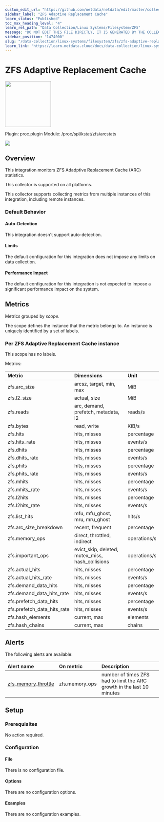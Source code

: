 ```yaml
---
custom_edit_url: "https://github.com/netdata/netdata/edit/master/collectors/proc.plugin/metadata.yaml"
sidebar_label: "ZFS Adaptive Replacement Cache"
learn_status: "Published"
toc_max_heading_level: "4"
learn_rel_path: "Data Collection/Linux Systems/Filesystem/ZFS"
message: "DO NOT EDIT THIS FILE DIRECTLY, IT IS GENERATED BY THE COLLECTOR'S metadata.yaml FILE"
sidebar_position: "1474000"
slug: "/data-collection/linux-systems/filesystem/zfs/zfs-adaptive-replacement-cache"
learn_link: "https://learn.netdata.cloud/docs/data-collection/linux-systems/filesystem/zfs/zfs-adaptive-replacement-cache"
---
```



# ZFS Adaptive Replacement Cache


<img src="https://netdata.cloud/img/filesystem.svg" width="150"/>


Plugin: proc.plugin
Module: /proc/spl/kstat/zfs/arcstats

<img src="https://img.shields.io/badge/maintained%20by-Netdata-%2300ab44" />

## Overview

This integration monitors  ZFS Adadptive Replacement Cache (ARC) statistics.



This collector is supported on all platforms.

This collector supports collecting metrics from multiple instances of this integration, including remote instances.


### Default Behavior

#### Auto-Detection

This integration doesn't support auto-detection.

#### Limits

The default configuration for this integration does not impose any limits on data collection.

#### Performance Impact

The default configuration for this integration is not expected to impose a significant performance impact on the system.


## Metrics

Metrics grouped by *scope*.

The scope defines the instance that the metric belongs to. An instance is uniquely identified by a set of labels.



### Per ZFS Adaptive Replacement Cache instance



This scope has no labels.

Metrics:

| Metric | Dimensions | Unit |
|:------|:----------|:----|
| zfs.arc_size | arcsz, target, min, max | MiB |
| zfs.l2_size | actual, size | MiB |
| zfs.reads | arc, demand, prefetch, metadata, l2 | reads/s |
| zfs.bytes | read, write | KiB/s |
| zfs.hits | hits, misses | percentage |
| zfs.hits_rate | hits, misses | events/s |
| zfs.dhits | hits, misses | percentage |
| zfs.dhits_rate | hits, misses | events/s |
| zfs.phits | hits, misses | percentage |
| zfs.phits_rate | hits, misses | events/s |
| zfs.mhits | hits, misses | percentage |
| zfs.mhits_rate | hits, misses | events/s |
| zfs.l2hits | hits, misses | percentage |
| zfs.l2hits_rate | hits, misses | events/s |
| zfs.list_hits | mfu, mfu_ghost, mru, mru_ghost | hits/s |
| zfs.arc_size_breakdown | recent, frequent | percentage |
| zfs.memory_ops | direct, throttled, indirect | operations/s |
| zfs.important_ops | evict_skip, deleted, mutex_miss, hash_collisions | operations/s |
| zfs.actual_hits | hits, misses | percentage |
| zfs.actual_hits_rate | hits, misses | events/s |
| zfs.demand_data_hits | hits, misses | percentage |
| zfs.demand_data_hits_rate | hits, misses | events/s |
| zfs.prefetch_data_hits | hits, misses | percentage |
| zfs.prefetch_data_hits_rate | hits, misses | events/s |
| zfs.hash_elements | current, max | elements |
| zfs.hash_chains | current, max | chains |



## Alerts


The following alerts are available:

| Alert name  | On metric | Description |
|:------------|:----------|:------------|
| [ zfs_memory_throttle ](https://github.com/netdata/netdata/blob/master/health/health.d/zfs.conf) | zfs.memory_ops | number of times ZFS had to limit the ARC growth in the last 10 minutes |


## Setup

### Prerequisites

No action required.

### Configuration

#### File

There is no configuration file.
#### Options



There are no configuration options.

#### Examples
There are no configuration examples.


